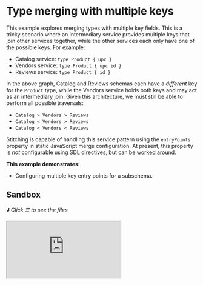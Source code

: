 # Type merging with multiple keys

This example explores merging types with multiple key fields. This is a tricky scenario where an intermediary service provides multiple keys that join other services together, while the other services each only have one of the possible keys. For example:

- Catalog service: `type Product { upc }`
- Vendors service: `type Product { upc id }`
- Reviews service: `type Product { id }`

In the above graph, Catalog and Reviews schemas each have a _different_ key for the `Product` type, while the Vendors service holds both keys and may act as an intermediary join. Given this architecture, we must still be able to perform all possible traversals:

- `Catalog > Vendors > Reviews`
- `Catalog < Vendors > Reviews`
- `Catalog < Vendors < Reviews`

Stitching is capable of handling this service pattern using the `entryPoints` property in static JavaScript merge configuration. At present, this property is _not_ configurable using SDL directives, but can be [worked around](#with-sdl-directives).

**This example demonstrates:**

- Configuring multiple key entry points for a subschema.

## Sandbox

_⬇️ Click ☰ to see the files_

<iframe
  src="https://codesandbox.io/embed/github/ardatan/schema-stitching/tree/master/examples/type-merging-multiple-keys?codemirror=1&fontsize=14&initialpath=/graphql&theme=dark"
  className="mt-6 w-full h-[500px] rounded-md"
  title="type-merging-multiple-keys"
  allow="geolocation; microphone; camera; midi; vr; accelerometer; gyroscope; payment; ambient-light-sensor; encrypted-media; usb"
   sandbox="allow-forms allow-modals allow-popups allow-presentation allow-same-origin allow-scripts"
/>

> You can also see the project on GitHub [here](https://github.com/ardatan/schema-stitching/tree/master/examples/type-merging-multiple-keys).

The following service is available for interactive queries:

- **Stitched gateway:** listening on 4000/graphql

For simplicity, all subservices in this example are run locally by the gateway server. You could easily break out any subservice into a standalone remote server following the [combining local and remote schemas](/handbook/foundation/combining-local-and-remote-schemas) example.

## Summary

Visit the stitched gateway and try running the following query that fetches data from all services following each possible service traversal path:

```graphql
query {
  # catalog service
  productsByUpc(upcs: ["1"]) {
    upc
    name
    retailPrice
    reviews {
      id
      body
    }
  }

  # vendors service
  productsByKey(keys: [{ upc: "1" }, { id: "101" }]) {
    id
    upc
    name
    retailPrice
    reviews {
      id
      body
    }
  }

  # reviews service
  productsById(ids: ["101"]) {
    id
    name
    retailPrice
    reviews {
      id
      body
    }
  }
}
```

The above queries entering the graph through the Catalog and Reviews services use whatever key they have available to fetch from the intermediary Vendors service, and Vendors provides the missing key for fetching from the opposing service.

## Multiple `entryPoints`

To facilitate this pattern, the Vendors subschema configures the merged `Product` type with multiple entry points – or, separate pathways that access the type using different criteria:

```js
{
  schema: vendorsSchema,
  batch: true, // << enable batching to consolidate requests!
  merge: {
    Product: {
      entryPoints: [{
        selectionSet: '{ upc }',
        fieldName: 'productsByKey',
        key: ({ upc }) => ({ upc }),
        argsFromKeys: (keys) => ({ keys }),
      }, {
        selectionSet: '{ id }',
        fieldName: 'productsByKey',
        key: ({ id }) => ({ id }),
        argsFromKeys: (keys) => ({ keys }),
      }],
    }
  }
}
```

In this example, both entry points reference the `productsByKey` query with specially-tailored arguments. You could just as easily have each entry point reference a different root query that accepts different argument formats.

When using multiple entry points, it is highly recommended that you enable query batching (`batch: true`). This is generally good practice, and becomes particularly important for consolidating requests that may target either entry point.

## With SDL directives

At present, there is not yet an SDL directives pattern that configures multiple entry points (contributions are welcome!). However, SDL configuration and static JavaScript configuration patterns are not mutually exclusive, therefore you can use SDL directives to configure the majority of your API and statically configure the cases where a merged type has multiple entry points. The general pattern looks like this:

```js
const { stitchingDirectivesTransformer } = stitchingDirectives()

const gatewaySchema = stitchSchemas({
  subschemaConfigTransforms: [stitchingDirectivesTransformer],
  subschemas: [
    {
      schema: catalogSchema
      // merge: { ... built from SDL directives }
    },
    {
      schema: vendorsSchema,
      batch: true,
      merge: {
        // Type1: { ... built from SDL directives },
        // Type2: { ... built from SDL directives },
        Product: {
          entryPoints: [
            {
              selectionSet: '{ upc }',
              fieldName: 'productsByKey',
              key: ({ upc }) => ({ upc }),
              argsFromKeys: keys => ({ keys })
            },
            {
              selectionSet: '{ id }',
              fieldName: 'productsByKey',
              key: ({ id }) => ({ id }),
              argsFromKeys: keys => ({ keys })
            }
          ]
        }
      }
    },
    {
      schema: reviewsSchema
      // merge: { ... built from SDL directives }
    }
  ]
})
```

The static configuration you define is simply augmented by the stitching directives transformer. There's no harm in configuring some types statically and adding SDL configurations on top. Long-term plans anticipate adding multiple entry points setup into the SDL directives package.
